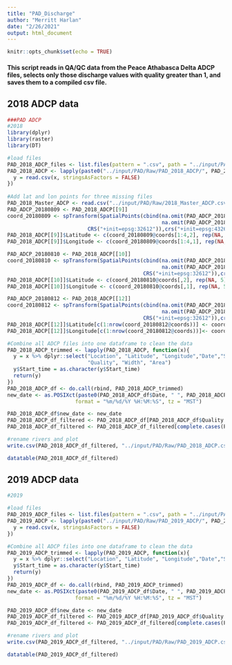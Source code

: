 ```yaml
---
title: "PAD_Discharge"
author: "Merritt Harlan"
date: "2/26/2021"
output: html_document
---
```


```r
knitr::opts_chunk$set(echo = TRUE)
```
#### This script reads in QA/QC data from the Peace Athabasca Delta ADCP files, selects only those discharge values with quality greater than 1, and saves them to a compiled csv file. 

## 2018 ADCP data

```r
###PAD ADCP
#2018
library(dplyr)
library(raster)
library(DT)

#load files
PAD_2018_ADCP_files <- list.files(pattern = ".csv", path = "../input/PAD/Raw/PAD_2018_ADCP/")
PAD_2018_ADCP <- lapply(paste0("../input/PAD/Raw/PAD_2018_ADCP/", PAD_2018_ADCP_files), function(x){
  y = read.csv(x, stringsAsFactors = FALSE)
})
 
#Add lat and lon points for three missing files
PAD_2018_Master_ADCP <- read.csv("../input/PAD/Raw/2018_Master_ADCP.csv")
PAD_ADCP_20180809 <- PAD_2018_ADCP[[9]]
coord_20180809 <- spTransform(SpatialPoints(cbind(na.omit(PAD_ADCP_20180809$Latitude), 
                                                  na.omit(PAD_ADCP_20180809$Longitude)),  
                          CRS("+init=epsg:32612")),crs("+init=epsg:4326"))
PAD_2018_ADCP[[9]]$Latitude <- c(coord_20180809@coords[1:4,2], rep(NA, 6), coord_20180809@coords[5:80,2])
PAD_2018_ADCP[[9]]$Longitude <- c(coord_20180809@coords[1:4,1], rep(NA, 6), coord_20180809@coords[5:80,1])

PAD_ADCP_20180810 <- PAD_2018_ADCP[[10]]
coord_20180810 <- spTransform(SpatialPoints(cbind(na.omit(PAD_ADCP_20180810$Latitude), 
                                                  na.omit(PAD_ADCP_20180810$Longitude)),  
                                            CRS("+init=epsg:32612")),crs("+init=epsg:4326"))
PAD_2018_ADCP[[10]]$Latitude <- c(coord_20180810@coords[,2], rep(NA, 5))
PAD_2018_ADCP[[10]]$Longitude <- c(coord_20180810@coords[,1], rep(NA, 5))

PAD_ADCP_20180812 <- PAD_2018_ADCP[[12]]
coord_20180812 <- spTransform(SpatialPoints(cbind(na.omit(PAD_ADCP_20180812$Latitude), 
                                                  na.omit(PAD_ADCP_20180812$Longitude)),  
                                            CRS("+init=epsg:32612")),crs("+init=epsg:4326"))
PAD_2018_ADCP[[12]]$Latitude[c(1:nrow(coord_20180812@coords))] <- coord_20180812@coords[,2]
PAD_2018_ADCP[[12]]$Longitude[c(1:nrow(coord_20180812@coords))]<- coord_20180812@coords[,1]

#Combine all ADCP files into one dataframe to clean the data
PAD_2018_ADCP_trimmed <- lapply(PAD_2018_ADCP, function(x){
  y = x %>% dplyr::select("Location", "Latitude", "Longitude","Date","Start_time", "Q", 
                          "Quality", "Width", "Area")
  y$Start_time = as.character(y$Start_time)
  return(y)
})
PAD_2018_ADCP_df <- do.call(rbind, PAD_2018_ADCP_trimmed)
new_date <- as.POSIXct(paste0(PAD_2018_ADCP_df$Date, " ", PAD_2018_ADCP_df$Start_time),
                      format = "%m/%d/%Y %H:%M:%S", tz = "MST")

PAD_2018_ADCP_df$new_date <- new_date
PAD_2018_ADCP_df_filtered <- PAD_2018_ADCP_df[PAD_2018_ADCP_df$Quality >= 2,c(1:3,6:10)]
PAD_2018_ADCP_df_filtered <- PAD_2018_ADCP_df_filtered[complete.cases(PAD_2018_ADCP_df_filtered),]

#rename rivers and plot
write.csv(PAD_2018_ADCP_df_filtered, "../input/PAD/Raw/PAD_2018_ADCP.csv")

datatable(PAD_2018_ADCP_df_filtered)

```

## 2019 ADCP data

```r
#2019

#load files
PAD_2019_ADCP_files <- list.files(pattern = ".csv", path = "../input/PAD/Raw/PAD_2019_ADCP/")
PAD_2019_ADCP <- lapply(paste0("../input/PAD/Raw/PAD_2019_ADCP/", PAD_2019_ADCP_files), function(x){
  y = read.csv(x, stringsAsFactors = FALSE)
})

#Combine all ADCP files into one dataframe to clean the data
PAD_2019_ADCP_trimmed <- lapply(PAD_2019_ADCP, function(x){
  y = x %>% dplyr::select("Location", "Latitude", "Longitude","Date","Start_time", "Q", "Quality", "Width", "Area")
  y$Start_time = as.character(y$Start_time)
  return(y)
})
PAD_2019_ADCP_df <- do.call(rbind, PAD_2019_ADCP_trimmed)
new_date <- as.POSIXct(paste0(PAD_2019_ADCP_df$Date, " ", PAD_2019_ADCP_df$Start_time),
                      format = "%m/%d/%Y %H:%M:%S", tz = "MST")

PAD_2019_ADCP_df$new_date <- new_date
PAD_2019_ADCP_df_filtered <- PAD_2019_ADCP_df[PAD_2019_ADCP_df$Quality > 1,c(1:3,6:10)]
PAD_2019_ADCP_df_filtered <- PAD_2019_ADCP_df_filtered[complete.cases(PAD_2019_ADCP_df_filtered),]

#rename rivers and plot
write.csv(PAD_2019_ADCP_df_filtered, "../input/PAD/Raw/PAD_2019_ADCP.csv")

datatable(PAD_2019_ADCP_df_filtered)

```

